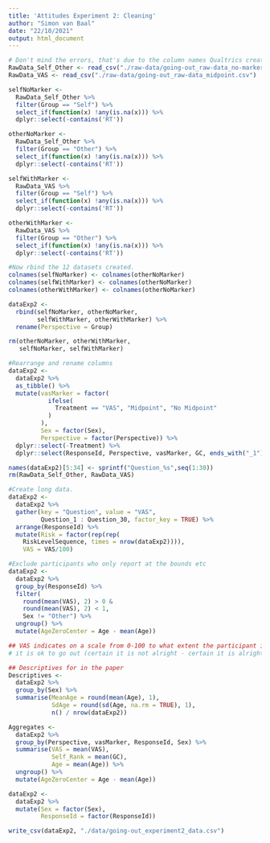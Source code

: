 ```yaml
---
title: 'Attitudes Experiment 2: Cleaning'
author: "Simon van Baal"
date: "22/10/2021"
output: html_document
---
```


```r
# Don't mind the errors, that's due to the column names Qualtrics creates.
RawData_Self_Other <- read_csv("./raw-data/going-out_raw-data_no-marker.csv")
RawData_VAS <- read_csv("./raw-data/going-out_raw-data_midpoint.csv")
```

```r
selfNoMarker <- 
  RawData_Self_Other %>% 
  filter(Group == "Self") %>% 
  select_if(function(x) !any(is.na(x))) %>%
  dplyr::select(-contains('RT'))

otherNoMarker <- 
  RawData_Self_Other %>%
  filter(Group == "Other") %>%
  select_if(function(x) !any(is.na(x))) %>%
  dplyr::select(-contains('RT'))

selfWithMarker <- 
  RawData_VAS %>% 
  filter(Group == "Self") %>% 
  select_if(function(x) !any(is.na(x))) %>%
  dplyr::select(-contains('RT'))

otherWithMarker <- 
  RawData_VAS %>%
  filter(Group == "Other") %>%
  select_if(function(x) !any(is.na(x))) %>%
  dplyr::select(-contains('RT'))

#Now rbind the 12 datasets created.
colnames(selfNoMarker) <- colnames(otherNoMarker)
colnames(selfWithMarker) <- colnames(otherNoMarker)
colnames(otherWithMarker) <- colnames(otherNoMarker)

dataExp2 <- 
  rbind(selfNoMarker, otherNoMarker, 
        selfWithMarker, otherWithMarker) %>%
  rename(Perspective = Group)

rm(otherNoMarker, otherWithMarker, 
   selfNoMarker, selfWithMarker)

```

```r

#Rearrange and rename columns
dataExp2 <- 
  dataExp2 %>% 
  as_tibble() %>% 
  mutate(vasMarker = factor(
           ifelse(
             Treatment == "VAS", "Midpoint", "No Midpoint"
           )
         ),
         Sex = factor(Sex),
         Perspective = factor(Perspective)) %>%
  dplyr::select(-Treatment) %>%
  dplyr::select(ResponseId, Perspective, vasMarker, GC, ends_with("_1"), everything())

names(dataExp2)[5:34] <- sprintf("Question_%s",seq(1:30))
rm(RawData_Self_Other, RawData_VAS)

#Create long data.
dataExp2 <- 
  dataExp2 %>%
  gather(key = "Question", value = "VAS", 
         Question_1 : Question_30, factor_key = TRUE) %>%
  arrange(ResponseId) %>%
  mutate(Risk = factor(rep(rep(
    RiskLevelSequence, times = nrow(dataExp2)))),
    VAS = VAS/100)

#Exclude participants who only report at the bounds etc
dataExp2 <-
  dataExp2 %>% 
  group_by(ResponseId) %>% 
  filter(
    round(mean(VAS), 2) > 0 & 
    round(mean(VAS), 2) < 1, 
    Sex != "Other") %>%
  ungroup() %>%
  mutate(AgeZeroCenter = Age - mean(Age))

## VAS indicates on a scale from 0-100 to what extent the participant is certain 
# it is ok to go out (certain it is not alright - certain it is alright)

## Descriptives for in the paper
Descriptives <- 
  dataExp2 %>%
  group_by(Sex) %>%
  summarise(MeanAge = round(mean(Age), 1),
            SdAge = round(sd(Age, na.rm = TRUE), 1),
            n() / nrow(dataExp2))

Aggregates <- 
  dataExp2 %>%
  group_by(Perspective, vasMarker, ResponseId, Sex) %>%
  summarise(VAS = mean(VAS),
            Self_Rank = mean(GC),
            Age = mean(Age)) %>%
  ungroup() %>%
  mutate(AgeZeroCenter = Age - mean(Age))

dataExp2 <- 
  dataExp2 %>%
  mutate(Sex = factor(Sex),
         ResponseId = factor(ResponseId))
```


```r

write_csv(dataExp2, "./data/going-out_experiment2_data.csv")


```